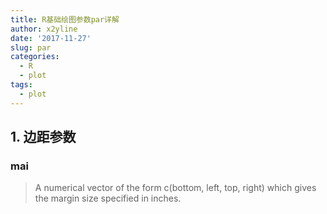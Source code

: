 ```yaml
---
title: R基础绘图参数par详解
author: x2yline
date: '2017-11-27'
slug: par
categories:
  - R
  - plot
tags:
  - plot
---
```


## 1. 边距参数
### mai
> A numerical vector of the form c(bottom, left, top, right) which gives the margin size specified in inches.

